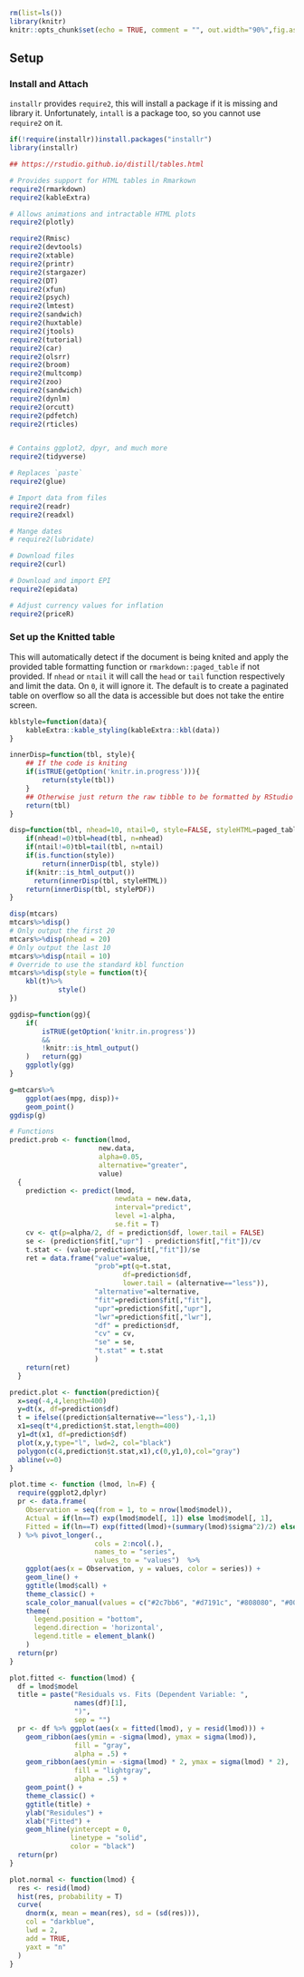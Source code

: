 ```r
rm(list=ls())
library(knitr)
knitr::opts_chunk$set(echo = TRUE, comment = "", out.width="90%",fig.asp=.56, fig.align = "center", message=FALSE)
```



## Setup
### Install and Attach
`installr` provides `require2`, this will install a package if it is missing and library it.  Unfortunately, `intall` is a package too, so you cannot use `require2` on it.
```r
if(!require(installr))install.packages("installr")
library(installr)

## https://rstudio.github.io/distill/tables.html

# Provides support for HTML tables in Rmarkown
require2(rmarkdown)
require2(kableExtra)

# Allows animations and intractable HTML plots
require2(plotly)

require2(Rmisc)
require2(devtools)
require2(xtable)
require2(printr)
require2(stargazer)
require2(DT)
require2(xfun)
require2(psych)
require2(lmtest)
require2(sandwich)
require2(huxtable)
require2(jtools)
require2(tutorial)
require2(car)
require2(olsrr)
require2(broom)
require2(multcomp)
require2(zoo)
require2(sandwich)
require2(dynlm)
require2(orcutt)
require2(pdfetch)
require2(rticles)


# Contains ggplot2, dpyr, and much more
require2(tidyverse)

# Replaces `paste`
require2(glue)

# Import data from files
require2(readr)
require2(readxl)

# Mange dates
# require2(lubridate)

# Download files
require2(curl)

# Download and import EPI
require2(epidata)

# Adjust currency values for inflation
require2(priceR)
```

### Set up the Knitted table
This will automatically detect if the document is being knited and apply the provided table formatting function or `rmarkdown::paged_table` if not provided.  If `nhead` or `ntail` it will call the `head` or `tail` function respectively and limit the data.  On `0`, it will ignore it.  The default is to create a paginated table on overflow so all the data is accessible but does not take the entire screen.
```r
kblstyle=function(data){
	kableExtra::kable_styling(kableExtra::kbl(data))
}

innerDisp=function(tbl, style){
	## If the code is kniting
	if(isTRUE(getOption('knitr.in.progress'))){
		return(style(tbl))
	}
	## Otherwise just return the raw tibble to be formatted by RStudio
	return(tbl)
}

disp=function(tbl, nhead=10, ntail=0, style=FALSE, styleHTML=paged_table, stylePDF=kblstyle){
	if(nhead!=0)tbl=head(tbl, n=nhead)
	if(ntail!=0)tbl=tail(tbl, n=ntail)
	if(is.function(style))
		return(innerDisp(tbl, style))
	if(knitr::is_html_output())
	  return(innerDisp(tbl, styleHTML))
	return(innerDisp(tbl, stylePDF))
}
```

```r
disp(mtcars)
mtcars%>%disp()
# Only output the first 20
mtcars%>%disp(nhead = 20)
# Only output the last 10
mtcars%>%disp(ntail = 10)
# Override to use the standard kbl function
mtcars%>%disp(style = function(t){
	kbl(t)%>%
			style()
})
```

```r
ggdisp=function(gg){
	if(
		isTRUE(getOption('knitr.in.progress'))
		&&
		!knitr::is_html_output()
	)	return(gg)
	ggplotly(gg)
}
```

```r
g=mtcars%>%
	ggplot(aes(mpg, disp))+
	geom_point()
ggdisp(g)
```


```r
# Functions 
predict.prob <- function(lmod,
                      new.data,
                      alpha=0.05,
                      alternative="greater",
                      value)
  {
    prediction <- predict(lmod, 
                          newdata = new.data,
                          interval="predict",
                          level =1-alpha,
                          se.fit = T)
    cv <- qt(p=alpha/2, df = prediction$df, lower.tail = FALSE)
    se <- (prediction$fit[,"upr"] - prediction$fit[,"fit"])/cv
    t.stat <- (value-prediction$fit[,"fit"])/se
    ret = data.frame("value"=value,
                     "prob"=pt(q=t.stat,
                            df=prediction$df,
                            lower.tail = (alternative=="less")),
                     "alternative"=alternative,
                     "fit"=prediction$fit[,"fit"],
                     "upr"=prediction$fit[,"upr"],
                     "lwr"=prediction$fit[,"lwr"],
                     "df" = prediction$df,
                     "cv" = cv,
                     "se" = se,
                     "t.stat" = t.stat
                     )
    return(ret)
  }

predict.plot <- function(prediction){
  x=seq(-4,4,length=400)
  y=dt(x, df=prediction$df)
  t = ifelse((prediction$alternative=="less"),-1,1)  
  x1=seq(t*4,prediction$t.stat,length=400)
  y1=dt(x1, df=prediction$df)
  plot(x,y,type="l", lwd=2, col="black")
  polygon(c(4,prediction$t.stat,x1),c(0,y1,0),col="gray")
  abline(v=0)
}

plot.time <- function (lmod, ln=F) {
  require(ggplot2,dplyr)
  pr <- data.frame(
    Observation = seq(from = 1, to = nrow(lmod$model)),
    Actual = if(ln==T) exp(lmod$model[, 1]) else lmod$model[, 1],
    Fitted = if(ln==T) exp(fitted(lmod)+(summary(lmod)$sigma^2)/2) else fitted(lmod)
  ) %>% pivot_longer(.,
                     cols = 2:ncol(.),
                     names_to = "series",
                     values_to = "values")  %>%
    ggplot(aes(x = Observation, y = values, color = series)) +
    geom_line() +
    ggtitle(lmod$call) +
    theme_classic() +
    scale_color_manual(values = c("#2c7bb6", "#d7191c", "#808080", "#000000")) +
    theme(
      legend.position = "bottom",
      legend.direction = 'horizontal',
      legend.title = element_blank()
    )
  return(pr)
}

plot.fitted <- function(lmod) {
  df = lmod$model
  title = paste("Residuals vs. Fits (Dependent Variable: ",
                names(df)[1],
                ")",
                sep = "")
  pr <- df %>% ggplot(aes(x = fitted(lmod), y = resid(lmod))) +
    geom_ribbon(aes(ymin = -sigma(lmod), ymax = sigma(lmod)),
                fill = "gray",
                alpha = .5) +
    geom_ribbon(aes(ymin = -sigma(lmod) * 2, ymax = sigma(lmod) * 2),
                fill = "lightgray",
                alpha = .5) +
    geom_point() +
    theme_classic() +
    ggtitle(title) +
    ylab("Residules") +
    xlab("Fitted") +
    geom_hline(yintercept = 0,
               linetype = "solid",
               color = "black")
  return(pr)  
}  

plot.normal <- function(lmod) {
  res <- resid(lmod)
  hist(res, probability = T)
  curve(
    dnorm(x, mean = mean(res), sd = (sd(res))),
    col = "darkblue",
    lwd = 2,
    add = TRUE,
    yaxt = "n"
  )
}

```


